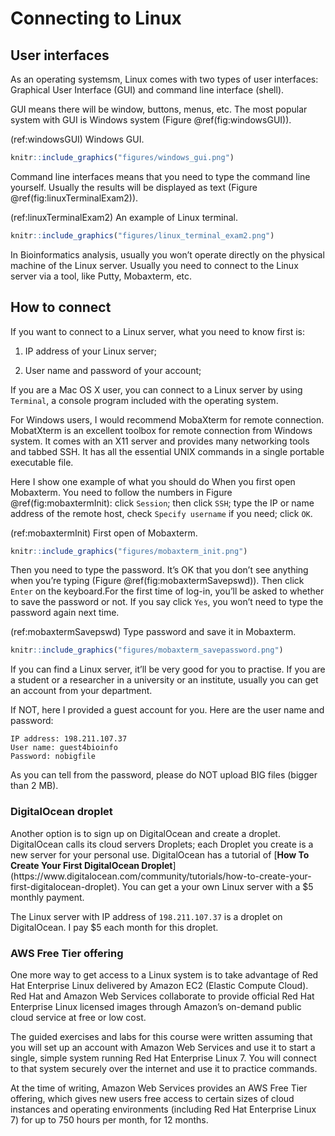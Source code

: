 # Connecting to Linux

## User interfaces

As an operating systemsm, Linux comes with two types of user interfaces: Graphical User Interface (GUI) and command line interface (shell).

GUI means there will be window, buttons, menus, etc. The most popular system with GUI is Windows system (Figure \@ref(fig:windowsGUI)).

(ref:windowsGUI) Windows GUI. 

```r
knitr::include_graphics("figures/windows_gui.png")
```

Command line interfaces means that you need to type the command line yourself. Usually the results will be displayed as text (Figure \@ref(fig:linuxTerminalExam2)). 

(ref:linuxTerminalExam2) An example of Linux terminal.

```r
knitr::include_graphics("figures/linux_terminal_exam2.png")
```

In Bioinformatics analysis, usually you won't operate directly on the physical machine of the Linux server. Usually you need to connect to the Linux server via a tool, like Putty, Mobaxterm, etc. 

## How to connect

If you want to connect to a Linux server, what you need to know first is:

1) IP address of your Linux server;

2) User name and password of your account;

If you are a Mac OS X user, you can connect to a Linux server by using `Terminal`, a console program included with the operating system. 

For Windows users, I would recommend MobaXterm for remote connection. MobatXterm is an excellent toolbox for remote connection from Windows system. It comes with an X11 server and provides many networking tools and tabbed SSH. It has all the essential UNIX commands in a single portable executable file.

Here I show one example of what you should do When you first open Mobaxterm. You need to follow the numbers in Figure \@ref(fig:mobaxtermInit): click `Session`; then click `SSH`; type the IP or name address of the remote host, check `Specify username` if you need; click `OK`. 

(ref:mobaxtermInit) First open of Mobaxterm.

```r
knitr::include_graphics("figures/mobaxterm_init.png")
```

Then you need to type the password. It's OK that you don't see anything when you're typing (Figure \@ref(fig:mobaxtermSavepswd)). Then click `Enter` on the keyboard.For the first time of log-in, you'll be asked to whether to save the password or not. If you say click `Yes`, you won't need to type the password again next time. 

(ref:mobaxtermSavepswd) Type password and save it in Mobaxterm.

```r
knitr::include_graphics("figures/mobaxterm_savepassword.png")
```

If you can find a Linux server, it'll be very good for you to practise. If you are a student or a researcher in a university or an institute, usually you can get an account from your department.  

If NOT, here I provided a guest account for you. Here are the user name and password:

```
IP address: 198.211.107.37
User name: guest4bioinfo
Password: nobigfile
```

As you can tell from the password, please do NOT upload BIG files (bigger than 2 MB).

### DigitalOcean droplet 

Another option is to sign up on DigitalOcean and create a droplet. DigitalOcean calls its cloud servers Droplets; each Droplet you create is a new server for your personal use. DigitalOcean has a tutorial of [**How To Create Your First DigitalOcean Droplet**] (https://www.digitalocean.com/community/tutorials/how-to-create-your-first-digitalocean-droplet). You can get a your own Linux server with a $5 monthly payment. 

The Linux server with IP address of `198.211.107.37` is a droplet on DigitalOcean. I pay $5 each month for this droplet. 

### AWS Free Tier offering

One more way to get access to a Linux system is to take advantage of Red Hat Enterprise Linux delivered by Amazon EC2 (Elastic Compute Cloud). Red Hat and Amazon Web Services collaborate to provide official Red Hat Enterprise Linux licensed images through Amazon’s on-demand public cloud service at free or low cost.

The guided exercises and labs for this course were written assuming that you will set up an account with Amazon Web Services and use it to start a single, simple system running Red Hat Enterprise Linux 7. You will connect to that system securely over the internet and use it to practice commands.

At the time of writing, Amazon Web Services provides an AWS Free Tier offering, which gives new users free access to certain sizes of cloud instances and operating environments (including Red Hat Enterprise Linux 7) for up to 750 hours per month, for 12 months.







